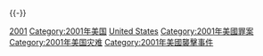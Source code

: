 {{cat topic in year| topic=美國恐怖活動| year=2001}}
{{-}}

[[Category:美国各年恐怖活动|2001]]
[[Category:2001年美国|Category:2001年美国]]
[[Category:2001年恐怖活动|United States]]
[[Category:2001年美國罪案|Category:2001年美國罪案]]
[[Category:2001年美国灾难|Category:2001年美国灾难]]
[[Category:2001年美國襲擊事件|Category:2001年美國襲擊事件]]